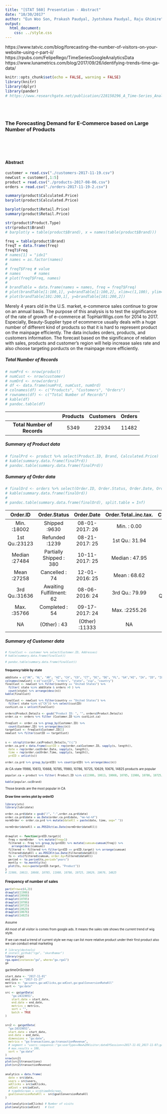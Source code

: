 ```yaml
---
title: "[STAT 560] Presentation - Abstract"
date: "10/30/2017"
author: "Eun Woo Son, Prakash Paudyal, Jyotshana Paudyal, Raju Ghimire"
output: 
  html_document:
    css: ../style.css
---
```


https://www.tatvic.com/blog/forecasting-the-number-of-visitors-on-your-website-using-r-part-ii/
https://rpubs.com/FelipeRego/TimeSeriesGoogleAnalyticsData
https://www.lunametrics.com/blog/2017/09/26/identifying-trends-time-ga-data/

```r
knitr::opts_chunk$set(echo = FALSE, warning = FALSE)
library(knitr)
library(dplyr)
library(pander)
# https://www.researchgate.net/publication/228150296_A_Time-Series_Analysis_of_US_E-Commerce_Sales
```

<br/>
<br/>

### The Forecasting Demand for E-Commerce based on Large Number of Products

<br/>
<br/>
<br/>

#### Abstract 

```r
customer = read.csv("./customers-2017-11-19.csv")
newCust = customer[,1:5]
product = read.csv("./products-2017-08-06.csv")
orders = read.csv("./orders-2017-11-19-2.csv")

summary(product$Calculated.Price)
barplot(product$Calculated.Price)

barplot(product$Retail.Price)
summary(product$Retail.Price)

str(product$Product.Type)
str(product$Brand)
# barplot(y = table(product$Brand), x = names(table(product$Brand)))

freq = table(product$Brand)
freqT = data.frame(freq)
freqT$Freq
# names[1] = "idx1"
# names = as.factor(names)
# 
# freqT$Freq # value
# names      # names
# plot(freqT$Freq, names)
# 
# brandTable = data.frame(names = names, freq = freqT$Freq)
# plot(brandTable[1:100,1], y=brandTable[1:100,2], xlim=c(1,100), ylim=c(1, 300))
# plot(brandTable[101:200,1], y=brandTable[101:200,2])

```

Merely 4 years old in the U.S. market, e-commerce sales continue to grow on an annual basis. The purpose of this analysis is to test the significance of the rate of growth of e-commerce at TopHairWigs.com for 2014 to 2017. Especially, Beauty-Supplier type of ecommerce usually deals with a huge number of different kind of products so that it is hard to represent product on the mainpage efficiently. The data includes orders, products, and customers information. The forecast based on the significance of relation with sales, products and customer's region will help increase sales rate and also choose targeting porducts on the mainpage more efficiently.

##### Total Number of Records

```r
# numPrd <- nrow(product)
# numCust <- nrow(customer)
# numOrd <- nrow(orders)
# df <- data.frame(numPrd, numCust, numOrd)
# colnames(df) <- c("Products", "Customers", "Orders")
# rownames(df) <- c("Total Number of Records")
# kable(df)
# pandoc.table(df)
```

<section style="font-size: 10px">

-------------------------------------------------------------
           &nbsp;              Products   Customers   Orders 
----------------------------- ---------- ----------- --------
 **Total Number of Records**     5349       22934     11482  
-------------------------------------------------------------

</section>

##### Summary of Product data
```r

# finalPrd <- product %>% select(Product.ID, Brand, Calculated.Price)
# kable(summary.data.frame(finalPrd))
# pandoc.table(summary.data.frame(finalPrd))
```


##### Summary of Order data
```r
# finalOrd <- orders %>% select(Order.ID, Order.Status, Order.Date, Order.Total..inc.tax., Customer.ID)
# kable(summary.data.frame(finalOrd))
# 
# pandoc.table(summary.data.frame(finalOrd), split.table = Inf)
```

----------------------------------------------------------------------------------------------------
   Order.ID            Order.Status           Order.Date     Order.Total..inc.tax.    Customer.ID   
--------------- -------------------------- ---------------- ----------------------- ----------------
 Min.  :18002         Shipped :9630         08-01-2017: 26       Min.  : 0.00          Min.  : 0    

 1st Qu.:23123        Refunded :1239        08-21-2017: 25      1st Qu.: 31.94       1st Qu.: 96796 

 Median :27484   Partially Shipped : 380    10-11-2017: 25      Median : 47.95       Median : 99362 

  Mean :27258         Cancelled : 74        12-01-2016: 25       Mean : 68.62         Mean : 98868  

 3rd Qu.:31636   Awaiting Fulfillment: 62   08-06-2016: 24      3rd Qu.: 79.99       3rd Qu.:102337 

 Max.  :35766         Completed : 54        09-17-2017: 24      Max.  :2255.26       Max.  :105288  

      NA               (Other) : 43         (Other) :11333            NA                   NA       
----------------------------------------------------------------------------------------------------


</section>

##### Summary of Customer data

<section style="font-size: 10px">

```r

# finalCust <- customer %>% select(Customer.ID, Addresses)
# kable(summary.data.frame(finalCust))

# pandoc.table(summary.data.frame(finalCust))
```


#### frequency table by state
```r
abbState = c("AK", "AL", "AR", "AZ", "CA", "CO", "CT", "DC", "DE", "FL", "GA","HI", "IA", "ID", "IL", "IN", "KS", "KY", "LA","MA","MD", "ME","MI", "MN", "MO", "MS",  "MT", "NC", "ND", "NE", "NH", "NJ", "NM","NV", "NY", "OH", "OK", "OR", "PA", "PR", "RI", "SC", "SD", "TN","TX", "UT", "VA", "VT", "WA", "WI", "WV", "WY")
colnames(newCust) <-c("custID", "orders", "state", "zip", "country")
finalCust <- newCust %>% filter(country == "United States") %>% 
  filter( state %in% abbState & orders >0 ) %>%
  count(state) %>% arrange(desc(n))
kable(finalCust)
```

```r
finalCust <- newCust %>% filter(country == "United States") %>% 
  filter( state %in% c("CA")) %>% select(custID)
custList.ca = unlist(finalCust)
```


```r
orders$Product.Details <- gsub("Product ID: ", "", orders$Product.Details)
order.ca <- orders %>% filter (Customer.ID %in% custList.ca)

freqCust <- order.ca %>% group_by(Customer.ID) %>% 
  count(Customer.ID) %>% arrange(desc(n))
targetCust <- freqCust$Customer.ID[1]
newCust %>% filter(custID == targetCust)


s <- strsplit(order.ca$Product.Details,"\\|")
order.ca.prd = data.frame(custID = rep(order.ca$Customer.ID, sapply(s, length)), 
  date = rep(order.ca$Order.Date, sapply(s, length)), 
  time = rep(order.ca$Order.Time, sapply(s, length)), 
  prdID = unlist(s))

order.ca.prd %>% group_by(prdID) %>% count(prdID) %>% arrange(desc(n))
```

At CA state 11986, 10613, 10668, 10785, 11980, 10786, 10725, 10629, 10676, 14825 products are popular 

```r

popular.ca = product %>% filter( Product.ID %in% c(11986, 10613, 10668, 10785, 11980, 10786, 10725, 10629, 10676, 14825))

kable(popular.ca$Brand)
```

Those brands are the most popular in CA

#### Draw time series plot by orderID


```r
library(xts)
library(lubridate)

order.ca.prd$date = gsub("/", "-",order.ca.prd$date)
order.ca.prd$date = as.Date(order.ca.prd$date, "%m-%d-%Y")
normOrder <- order.ca.prd %>% mutate(dateAll = paste(date, time, sep=" "))

normOrder$dateAll = as.POSIXct(as.Date(normOrder$dateAll))


drawplot <- function(prdID.target){
  freq = normOrder   %>% mutate(freq=1)
  filtered <- freq %>% group_by(prdID) %>% mutate(cumsum=cumsum(freq)) %>%  
    arrange(desc(cumsum))
  filtered <- filtered %>% filter(prdID == prdID.target) %>% arrange(cumsum)
  filtered$dateAll = as.POSIXlt(as.Date(filtered$dateAll))
  ts <- xts(filtered$cumsum, order.by=filtered$dateAll)
  period <- to.period(ts,period="years")
  montly <- to.monthly(ts)
  plot(ts, main=paste(prdID.target, "Product"))
}
# 11986, 10613, 10668, 10785, 11980, 10786, 10725, 10629, 10676, 14825
```

### Frequency of number of sales

```r
par(mfrow=c(4,2))
drawplot(11986)
drawplot(10668)
drawplot(10785)
drawplot(10786) 
drawplot(10725) 
drawplot(10629)
drawplot(10676)
drawplot(14825)
```

Assume 

All most of all visitor is comes from google ads. It means the sales rate shows the current trend of wig style. 

If we can read a trend of current style we may can list more relative product under their first product also we can conduct email marketing 




```r
# library(devtools)
# install_github("rga", "skardhamar")
library(rga)
rga.open(instance="ga", where="ga.rga1")
ga
```

ga:timeOnScreen 0 

```r
start_date <- "2017-11-01"
end_date <- "2017-11-27"
metrics <- "ga:users,ga:adClicks,ga:adCost,ga:goalConversionRateAll"
sort <- "ga:date"
```


```r
src <- ga$getData(
    "ga:24319051",
    start.date = start_date,
    end.date = end_date,
    metrics = metrics,
    sort = "",
    batch = TRUE
)


src2 <- ga$getData(
  "ga:24319051",
  start.date = start_date,
  end.date = end_date,
  dimensions = "ga:date",
  metrics = "ga:transactions,ga:transactionRevenue",
  # segment = "users::sequence::^ga:userType==New%20Visitor;dateOfSession<>2017-11-01_2017-11-07;ga:campaign==Campaign%20A;->>perSession::ga:transactions>0",
  # max.results = 100,
  sort = "ga:date"
)
nrow(src2)
plot(src2$transactions)
plot(src2$transactionRevenue)


analytics = data.frame(
  date = src$date,
  users = src$users,
  adClicks = src$adClicks,
  adCost = src$adCost,
  # timeOnScreen = src$timeOnScreen,
  goalConversionRateAll =  src$goalConversionRateAll
)

plot(analytics$adClicks) # Number of visits
plot(analytics$adCost)   # Cost 


```



